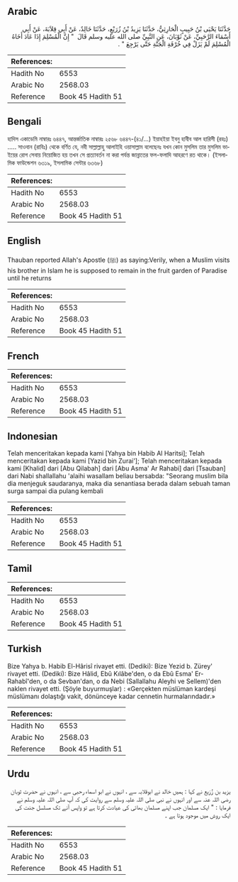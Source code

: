 ## Arabic


<div dir="rtl" lang="ar" style={{fontSize:'larger',backgroundColor:'#f8f9fa',padding:20}}>
حَدَّثَنَا يَحْيَى بْنُ حَبِيبٍ الْحَارِثِيُّ، حَدَّثَنَا يَزِيدُ بْنُ زُرَيْعٍ، حَدَّثَنَا خَالِدٌ، عَنْ أَبِي قِلاَبَةَ، عَنْ أَبِي أَسْمَاءَ الرَّحَبِيِّ، عَنْ ثَوْبَانَ، عَنِ النَّبِيِّ صلى الله عليه وسلم قَالَ ‏ "‏ إِنَّ الْمُسْلِمَ إِذَا عَادَ أَخَاهُ الْمُسْلِمَ لَمْ يَزَلْ فِي خُرْفَةِ الْجَنَّةِ حَتَّى يَرْجِعَ ‏"‏ ‏.‏
</div>
<div style={{backgroundColor:'#f8f9fa',padding:20, marginBottom: 10}}><table> <thead> <tr> <th>References:</th> <th></th> </tr> </thead> <tbody><tr><td>Hadith No</td><td>6553</td></tr><tr><td>Arabic No</td><td>2568.03</td></tr><tr><td>Reference</td><td>Book 45 Hadith 51</td></tr></tbody></table></div>

## Bengali


<div dir="ltr" lang="bn" style={{fontSize:'larger',backgroundColor:'#f8f9fa',padding:20}}>
হাদিস একাডেমি নাম্বারঃ ৬৪৪৭, আন্তর্জাতিক নাম্বারঃ ২৫৬৮ ৬৪৪৭-(৪১/...) ইয়াহইয়া ইবনু হাবীব আল হারিসী (রহঃ) ..... সাওবান (রাযিঃ) থেকে বর্ণিত যে, নবী সাল্লাল্লাহু আলাইহি ওয়াসাল্লাম বলেছেনঃ যখন কোন মুসলিম তার মুসলিম ভাইয়ের রোগ সেবায় নিয়োজিত হয় তখন সে প্রত্যাবর্তন না করা পর্যন্ত জান্নাতের ফল-ফলাদি আহরণে রত থাকে। (ইসলামিক ফাউন্ডেশন ৬৩১৯, ইসলামিক সেন্টার ৬৩৬৮)
</div>
<div style={{backgroundColor:'#f8f9fa',padding:20, marginBottom: 10}}><table> <thead> <tr> <th>References:</th> <th></th> </tr> </thead> <tbody><tr><td>Hadith No</td><td>6553</td></tr><tr><td>Arabic No</td><td>2568.03</td></tr><tr><td>Reference</td><td>Book 45 Hadith 51</td></tr></tbody></table></div>

## English


<div dir="ltr" lang="en" style={{fontSize:'larger',backgroundColor:'#f8f9fa',padding:20}}>
Thauban reported Allah's Apostle (ﷺ) as saying:Verily, when a Muslim visits his brother in Islam he is supposed to remain in the fruit garden of Paradise until he returns
</div>
<div style={{backgroundColor:'#f8f9fa',padding:20, marginBottom: 10}}><table> <thead> <tr> <th>References:</th> <th></th> </tr> </thead> <tbody><tr><td>Hadith No</td><td>6553</td></tr><tr><td>Arabic No</td><td>2568.03</td></tr><tr><td>Reference</td><td>Book 45 Hadith 51</td></tr></tbody></table></div>

## French


<div dir="ltr" lang="fr" style={{fontSize:'larger',backgroundColor:'#f8f9fa',padding:20}}>

</div>
<div style={{backgroundColor:'#f8f9fa',padding:20, marginBottom: 10}}><table> <thead> <tr> <th>References:</th> <th></th> </tr> </thead> <tbody><tr><td>Hadith No</td><td>6553</td></tr><tr><td>Arabic No</td><td>2568.03</td></tr><tr><td>Reference</td><td>Book 45 Hadith 51</td></tr></tbody></table></div>

## Indonesian


<div dir="ltr" lang="id" style={{fontSize:'larger',backgroundColor:'#f8f9fa',padding:20}}>
Telah menceritakan kepada kami [Yahya bin Habib Al Haritsi]; Telah menceritakan kepada kami [Yazid bin Zurai']; Telah menceritakan kepada kami [Khalid] dari [Abu Qilabah] dari [Abu Asma' Ar Rahabi] dari [Tsauban] dari Nabi shallallahu 'alaihi wasallam beliau bersabda: "Seorang muslim bila dia menjeguk saudaranya, maka dia senantiasa berada dalam sebuah taman surga sampai dia pulang kembali
</div>
<div style={{backgroundColor:'#f8f9fa',padding:20, marginBottom: 10}}><table> <thead> <tr> <th>References:</th> <th></th> </tr> </thead> <tbody><tr><td>Hadith No</td><td>6553</td></tr><tr><td>Arabic No</td><td>2568.03</td></tr><tr><td>Reference</td><td>Book 45 Hadith 51</td></tr></tbody></table></div>

## Tamil


<div dir="ltr" lang="ta" style={{fontSize:'larger',backgroundColor:'#f8f9fa',padding:20}}>

</div>
<div style={{backgroundColor:'#f8f9fa',padding:20, marginBottom: 10}}><table> <thead> <tr> <th>References:</th> <th></th> </tr> </thead> <tbody><tr><td>Hadith No</td><td>6553</td></tr><tr><td>Arabic No</td><td>2568.03</td></tr><tr><td>Reference</td><td>Book 45 Hadith 51</td></tr></tbody></table></div>

## Turkish


<div dir="ltr" lang="tr" style={{fontSize:'larger',backgroundColor:'#f8f9fa',padding:20}}>
Bize Yahya b. Habib El-Hârisî rivayet etti. (Dediki): Bize Yezid b. Zürey' rivayet etti. (Dediki): Bize Hâlid, Ebû Kılâbe'den, o da Ebû Esma' Er-Rahabî'den, o da Sevban'dan, o da Nebi (Sallallahu Aleyhi ve Sellem)'den naklen rivayet etti. (Şöyle buyurmuşlar) : «Gerçekten müslüman kardeşi müslümanı dolaştığı vakit, dönünceye kadar cennetin hurmalarındadır.»
</div>
<div style={{backgroundColor:'#f8f9fa',padding:20, marginBottom: 10}}><table> <thead> <tr> <th>References:</th> <th></th> </tr> </thead> <tbody><tr><td>Hadith No</td><td>6553</td></tr><tr><td>Arabic No</td><td>2568.03</td></tr><tr><td>Reference</td><td>Book 45 Hadith 51</td></tr></tbody></table></div>

## Urdu


<div dir="rtl" lang="ur" style={{fontSize:'larger',backgroundColor:'#f8f9fa',padding:20}}>
یزید بن زُرَیع نے کہا : ہمیں خالد نے ابوقلابہ سے ، انہوں نے ابو اسماء رحبی سے ، انہوں نے حضرت ثوبان رضی اللہ عنہ سے اور انہوں نے نبی صلی اللہ علیہ وسلم سے روایت کی کہ آپ صلی اللہ علیہ وسلم نے فرمایا : " ایک مسلمان جب اپنے مسلمان بھائی کی عیادت کرتا ہے تو واپس آنے تک مسلسل جنت کی ایک روش میں موجود ہوتا ہے ۔
</div>
<div style={{backgroundColor:'#f8f9fa',padding:20, marginBottom: 10}}><table> <thead> <tr> <th>References:</th> <th></th> </tr> </thead> <tbody><tr><td>Hadith No</td><td>6553</td></tr><tr><td>Arabic No</td><td>2568.03</td></tr><tr><td>Reference</td><td>Book 45 Hadith 51</td></tr></tbody></table></div>